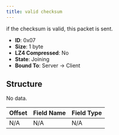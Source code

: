 ```yaml
---
title: valid checksum
---
```


if the checksum is valid, this packet is sent.

- **ID**: 0x07
- **Size**: 1 byte
- **LZ4 Compressed**: No
- **State**: Joining
- **Bound To**: Server -> Client

## Structure

No data.

| Offset | Field Name | Field Type |
|--------|------------|------------|
| N/A    | N/A        | N/A        |

